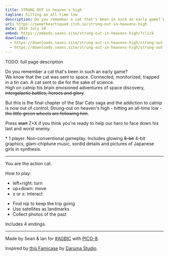 ```yaml
---
title: STRUNG OUT in heaven's high
tagline: hitting an all-time low
description: Do you remember a cat that's been in such an early game? We know that the cat was sent to space. Connected, monitorized, trapped in a tin can. A cat sent to die for the sake of science. High on catnip his brain envisioned adventures of space discovery, <strike>intergalactic battles, heroes and glory</strike>. But this is the final chapter of the Star Cats saga and the addiction to catnip is now out of control. Strung-out on heaven's high - hitting an all-time low - <strike>the little green wheels are following him</strike>.
url: https://sweetheartsquad.itch.io/strung-out-in-heavens-high
date: 2016 July 28
embed: https://embeds.seans.site/strung-out-in-heavens-high/?click
downloads:
  - https://downloads.seans.site/strung-out-in-heavens-high/strung-out-in-heavens-high-web.zip
  - https://downloads.seans.site/strung-out-in-heavens-high/strung-out-in-heavens-high-p8.zip
---
```


TODO: full page description



<p style="">
	Do you remember a cat that's been in such an early game?<br style="">
	We know that the cat was sent to space. Connected, monitorized, trapped in a tin can. A cat sent to die for the sake of science.<br style="">
	High on catnip his brain envisioned adventures of space discovery, <del style="">intergalactic battles, heroes and glory</del>.
</p>
<p style="">
	But this is the final chapter of the Star Cats saga and the addiction to catnip is now out of control. Strung-out on heaven's high - hitting an all-time low - <del style="">the little green wheels are following him</del>.
</p>
<p style="">
	Press <del style="">start</del> Z+X if you think you're ready to help our hero to face down his last and worst enemy.
</p>
<p style="">
	* 1 player. Non-conventional gameplay. Includes glowing <del style="">8-bit</del> 4-bit graphics, glam-chiptune music, sordid details and pictures of Japanese girls in synthesis.
</p>

---

<p style="">
	You are the action cat.
</p>
<p style="">
	How to play:
</p>
<ul style="">
	<li style="">left+right: turn</li>
	<li style="">up+down: move</li>
	<li style="">z or x: interact</li>
</ul>
<ul style="">
	<li style="">Find nip to keep the trip going</li>
	<li style="">Use satellites as landmarks</li>
	<li style="">Collect photos of the past</li>
</ul>
<p style="">	Includes 4 endings.</p>

---

<p style="">
	Made by Sean &amp; Ian for <a href="https://itch.io/jam/a-game-by-its-cover-2016" target="_blank" style="">#AGBIC</a> with <a href="http://www.lexaloffle.com/pico-8.php" target="_blank" rel="nofollow noopener" referrerpolicy="origin" style="">PICO-8</a>.
</p>
<p style="">
	Inspired by <a href="http://famicase.com/16/softs/78.html" target="_blank" rel="nofollow noopener" referrerpolicy="origin" style="">this Famicase</a> by <a href="http://www.daruma.cat/" target="_blank" rel="nofollow noopener" referrerpolicy="origin" style="">Daruma Studio</a>.
</p>

